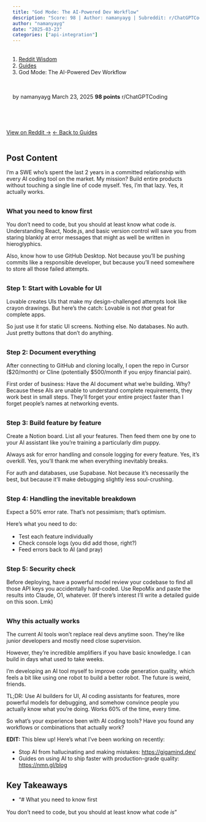 ```yaml
---
title: "God Mode: The AI-Powered Dev Workflow"
description: "Score: 98 | Author: namanyayg | Subreddit: r/ChatGPTCoding"
author: "namanyayg"
date: "2025-03-23"
categories: ["api-integration"]
---
```


<nav aria-label="breadcrumb">
  <ol class="breadcrumb">
    <li class="breadcrumb-item"><a href="../../../index.html">Reddit Wisdom</a></li>
    <li class="breadcrumb-item"><a href="../../index.html">Guides</a></li>
    <li class="breadcrumb-item active" aria-current="page">God Mode: The AI-Powered Dev Workflow</li>
  </ol>
</nav>

<div class="post-meta">
  <span class="author">by namanyayg</span>
  <span class="date">March 23, 2025</span>
  <span class="score">98 points</span>
  <span class="subreddit">r/ChatGPTCoding</span>
</div>

<div class="post-actions">
  <a href="https://reddit.com/r/ChatGPTCoding/comments/1jhn5ao/god_mode_the_aipowered_dev_workflow/" target="_blank" class="btn btn-primary">View on Reddit →</a>
  <a href="../../" class="btn btn-outline-secondary">← Back to Guides</a>
</div>

## Post Content

I'm a SWE who's spent the last 2 years in a committed relationship with every AI coding tool on the market. My mission? Build entire products without touching a single line of code myself. Yes, I'm that lazy. Yes, it actually works.

### What you need to know first

You don't need to code, but you should at least know what code *is*. Understanding React, Node.js, and basic version control will save you from staring blankly at error messages that might as well be written in hieroglyphics.

Also, know how to use GitHub Desktop. Not because you'll be pushing commits like a responsible developer, but because you'll need somewhere to store all those failed attempts.

### Step 1: Start with Lovable for UI

Lovable creates UIs that make my design-challenged attempts look like crayon drawings. But here's the catch: Lovable is not *that* great for complete apps.

So just use it for static UI screens. Nothing else. No databases. No auth. Just pretty buttons that don't do anything.

### Step 2: Document everything

After connecting to GitHub and cloning locally, I open the repo in Cursor ($20/month) or Cline (potentially $500/month if you enjoy financial pain).

First order of business: Have the AI document what we're building. Why? Because these AIs are unable to understand complete requirements, they work best in small steps. They'll forget your entire project faster than I forget people's names at networking events.

### Step 3: Build feature by feature

Create a Notion board. List all your features. Then feed them one by one to your AI assistant like you're training a particularly dim puppy.

Always ask for error handling and console logging for every feature. Yes, it's overkill. Yes, you'll thank me when everything inevitably breaks.

For auth and databases, use Supabase. Not because it's necessarily the best, but because it'll make debugging slightly less soul-crushing.

### Step 4: Handling the inevitable breakdown

Expect a 50% error rate. That's not pessimism; that's optimism.

Here's what you need to do:

- Test each feature individually
- Check console logs (you did add those, right?)
- Feed errors back to AI (and pray)

### Step 5: Security check

Before deploying, have a powerful model review your codebase to find all those API keys you accidentally hard-coded. Use RepoMix and paste the results into Claude, O1, whatever. (If there's interest I'll write a detailed guide on this soon. Lmk)

### Why this actually works

The current AI tools won't replace real devs anytime soon. They're like junior developers and mostly need close supervision.

However, they're incredible amplifiers if you have basic knowledge. I can build in days what used to take weeks.

I'm developing an AI tool myself to improve code generation quality, which feels a bit like using one robot to build a better robot. The future is weird, friends.

TL;DR: Use AI builders for UI, AI coding assistants for features, more powerful models for debugging, and somehow convince people you actually know what you're doing. Works 60% of the time, every time.

So what's your experience been with AI coding tools? Have you found any workflows or combinations that actually work?

**EDIT:** This blew up! Here's what I've been working on recently:

- Stop AI from hallucinating and making mistakes: [https://gigamind.dev/](https://gigamind.dev/) 
- Guides on using AI to ship faster with production-grade quality: [https://nmn.gl/blog](https://nmn.gl/blog) 

## Key Takeaways

- "# What you need to know first

You don't need to code, but you should at least know what code *is*"

<style>
.post-meta {
  display: flex;
  gap: 1.5rem;
  flex-wrap: wrap;
  margin: 1rem 0 2rem 0;
  padding: 1rem;
  background: var(--bs-light);
  border-radius: 0.5rem;
  font-size: 0.9rem;
}

.post-meta span {
  color: var(--bs-secondary);
}

.post-meta .score {
  color: var(--bs-success);
  font-weight: bold;
}

.post-actions {
  display: flex;
  gap: 1rem;
  margin: 2rem 0;
}

.post-content {
  line-height: 1.8;
  font-size: 1.1rem;
}

h2, h3, h4 {
  margin-top: 2rem;
  margin-bottom: 1rem;
}

ul, ol {
  margin: 1rem 0;
  padding-left: 2rem;
}

blockquote {
  border-left: 4px solid var(--bs-primary);
  padding-left: 1rem;
  margin: 1.5rem 0;
  font-style: italic;
}

code {
  background: var(--bs-light);
  padding: 0.2rem 0.4rem;
  border-radius: 0.25rem;
}

pre {
  background: var(--bs-light);
  padding: 1rem;
  border-radius: 0.5rem;
  overflow-x: auto;
}
</style>